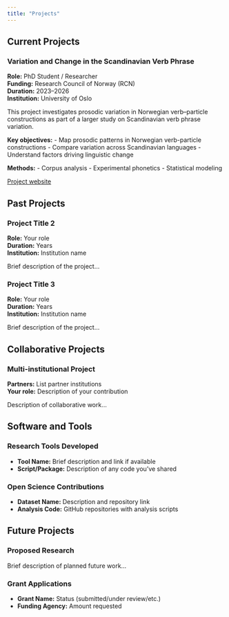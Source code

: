 ```yaml
---
title: "Projects"
---
```


## Current Projects

### Variation and Change in the Scandinavian Verb Phrase

**Role:** PhD Student / Researcher  
**Funding:** Research Council of Norway (RCN)  
**Duration:** 2023–2026  
**Institution:** University of Oslo

This project investigates prosodic variation in Norwegian verb–particle constructions as part of a larger study on Scandinavian verb phrase variation.

**Key objectives:**
- Map prosodic patterns in Norwegian verb-particle constructions
- Compare variation across Scandinavian languages
- Understand factors driving linguistic change

**Methods:**
- Corpus analysis
- Experimental phonetics
- Statistical modeling

[Project website](https://www.hf.uio.no/iln/english/research/projects/variation-and-change-in-the-scandinavian-verb-phra/)

## Past Projects

### Project Title 2
**Role:** Your role  
**Duration:** Years  
**Institution:** Institution name

Brief description of the project...

### Project Title 3
**Role:** Your role  
**Duration:** Years  
**Institution:** Institution name

Brief description of the project...

## Collaborative Projects

### Multi-institutional Project
**Partners:** List partner institutions  
**Your role:** Description of your contribution

Description of collaborative work...

## Software and Tools

### Research Tools Developed
- **Tool Name:** Brief description and link if available
- **Script/Package:** Description of any code you've shared

### Open Science Contributions
- **Dataset Name:** Description and repository link
- **Analysis Code:** GitHub repositories with analysis scripts

## Future Projects

### Proposed Research
Brief description of planned future work...

### Grant Applications
- **Grant Name:** Status (submitted/under review/etc.)
- **Funding Agency:** Amount requested
